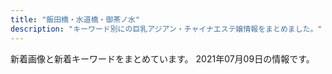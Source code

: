 ```yaml
---
title: "飯田橋・水道橋・御茶ノ水"
description: "キーワード別にの巨乳アジアン・チャイナエステ嬢情報をまとめました。"
---
```


新着画像と新着キーワードをまとめています。
2021年07月09日の情報です。

<DmmAffiliateIns />
<KeywordTable
  shops={
    [
    {
        "img_links": [
            "http://rapisu.tokyo/images/mobile.png",
            "http://rapisu.tokyo/images/r1.jpg",
            "http://rapisu.tokyo/images/g0.jpg",
            "http://rapisu.tokyo/images/meihui.jpg",
            "http://rapisu.tokyo/images/flash1.jpg",
            "http://rapisu.tokyo/images/mika.jpg",
            "http://rapisu.tokyo/images/zi_staff.png",
            "http://rapisu.tokyo/images/top.png",
            "http://rapisu.tokyo/images/flash.jpg",
            "http://rapisu.tokyo/images/tiao.png",
            "http://rapisu.tokyo/images/end.png",
            "http://rapisu.tokyo/images/r2.jpg",
            "http://rapisu.tokyo/images/r3.jpg"
        ],
        "name": "\u30e9\u30d4\u30b9",
        "url": "http://rapisu.tokyo/",
        "keywords": {
            "C": 7
        },
        "station": "\u795e\u4fdd\u753a\u99c5A7\u51fa\u53e3"
    },
    {
        "name": "\u697d\u697d",
        "url": "https://raku-relax.tokyo/",
        "keywords": {
            "D": 12,
            "C": 30,
            "E": 6
        },
        "station": "\u725b\u8fbc\u795e\u697d\u5742\u99c5A2\u51fa\u53e3",
        "img_links": [
            "https://raku-relax.tokyo/wp-content/uploads/2021/04/8721rakura.jpg",
            "https://raku-relax.tokyo/wp-content/themes/este/img/tel02.png",
            "https://raku-relax.tokyo/wp-content/uploads/2018/12/satfuygihoj.jpg",
            "https://raku-relax.tokyo/wp-content/themes/este/img/1.jpg",
            "https://raku-relax.tokyo/wp-content/themes/este/img/top-img03.png",
            "https://raku-relax.tokyo/wp-content/uploads/2021/07/897621rakura.jpg",
            "https://raku-relax.tokyo/wp-content/themes/este/img/tel_header.png",
            "https://raku-relax.tokyo/wp-content/uploads/2020/04/1234sertdyf.jpg",
            "https://raku-relax.tokyo/wp-content/uploads/2020/01/y45a121.jpg",
            "https://raku-relax.tokyo/wp-content/themes/este/img/4.jpg",
            "https://raku-relax.tokyo/wp-content/themes/este/img/3.jpg",
            "https://raku-relax.tokyo/wp-content/uploads/2018/12/4567rakura.jpg",
            "https://raku-relax.tokyo/wp-content/themes/este/img/top-img02.png",
            "https://raku-relax.tokyo/wp-content/uploads/2021/05/8976251rakura.jpg",
            "https://raku-relax.tokyo/wp-content/themes/este/img/tel03.png",
            "https://raku-relax.tokyo/wp-content/themes/este/img/top-img01.png",
            "https://raku-relax.tokyo/wp-content/uploads/2020/10/28917rakura.jpg",
            "https://raku-relax.tokyo/wp-content/themes/este/img/top-img04.png",
            "https://raku-relax.tokyo/wp-content/uploads/2020/10/ertyurakura.jpg",
            "https://raku-relax.tokyo/wp-content/uploads/2020/11/oiuarakura.jpg",
            "https://raku-relax.tokyo/wp-content/uploads/2021/04/98976890rakura.jpg",
            "https://raku-relax.tokyo/wp-content/uploads/2020/11/9897621rakura.jpg",
            "https://raku-relax.tokyo/wp-content/themes/este/img/top-img05.png",
            "https://raku-relax.tokyo/wp-content/themes/este/img/tel_footer.png",
            "https://raku-relax.tokyo/wp-content/uploads/2020/04/siuaytfsa.jpg",
            "https://raku-relax.tokyo/wp-content/themes/este/img/2.jpg",
            "https://raku-relax.tokyo/wp-content/themes/este/img/tel.png",
            "https://raku-relax.tokyo/wp-content/uploads/2021/01/1211rakura.jpg",
            "https://raku-relax.tokyo/wp-content/uploads/2020/01/897sarakura.jpg"
        ]
    },
    {
        "img_links": [
            "https://suidobashi-mensesthe.com/room/1-s.jpg",
            "https://suidobashi-mensesthe.com/images/covit19.jpg",
            "https://suidobashi-mensesthe.com/images/clear.png",
            "https://suidobashi-mensesthe.com/button/blog.png",
            "https://suidobashi-mensesthe.com/images/footer-l.png",
            "https://suidobashi-mensesthe.com/room/3-l.jpg",
            "https://suidobashi-mensesthe.com/room/6-l.jpg",
            "https://suidobashi-mensesthe.com/room/6-s.jpg",
            "https://suidobashi-mensesthe.com/images/header3.png",
            "https://suidobashi-mensesthe.com/images/covit19-2.jpg",
            "https://suidobashi-mensesthe.com/staff/midori-l2.jpg",
            "https://suidobashi-mensesthe.com/images/prin-video2.jpg",
            "https://suidobashi-mensesthe.com/mens-esthe-massage/2021/04/20/rina-s1.jpg",
            "https://suidobashi-mensesthe.com/images/main1.jpg",
            "https://suidobashi-mensesthe.com/room/3-s.jpg",
            "https://suidobashi-mensesthe.com/room/5-s.jpg",
            "https://suidobashi-mensesthe.com/staff/rina-l1.jpg",
            "https://suidobashi-mensesthe.com/room/4-s.jpg",
            "https://suidobashi-mensesthe.com/staff/midori-l3.jpg",
            "https://suidobashi-mensesthe.com/staff/midori-s2.jpg",
            "https://suidobashi-mensesthe.com/button/staff.png",
            "https://suidobashi-mensesthe.com/room/esthe2.jpg",
            "https://suidobashi-mensesthe.com/staff/rina-s1.jpg",
            "https://suidobashi-mensesthe.com/room/esthe3.jpg",
            "https://suidobashi-mensesthe.com/images/qrcode.png",
            "https://suidobashi-mensesthe.com/images/main-sp.jpg",
            "https://suidobashi-mensesthe.com/images/footer-r.png",
            "https://suidobashi-mensesthe.com/icon/twitter.png",
            "https://suidobashi-mensesthe.com/images/flower.png",
            "https://suidobashi-mensesthe.com/room/1-l.jpg",
            "https://suidobashi-mensesthe.com/room/5-l.jpg",
            "https://suidobashi-mensesthe.com/staff/midori-s1.jpg",
            "https://suidobashi-mensesthe.com/room/4-l.jpg",
            "https://suidobashi-mensesthe.com/staff/midori-s3.jpg",
            "https://suidobashi-mensesthe.com/staff/midori-l1.jpg",
            "https://suidobashi-mensesthe.com/icon/google_plus.png",
            "https://suidobashi-mensesthe.com/room/2-s.jpg",
            "https://suidobashi-mensesthe.com/room/esthe1.jpg",
            "https://suidobashi-mensesthe.com/room/2-l.jpg",
            "https://suidobashi-mensesthe.com/icon/facebook.png",
            "https://suidobashi-mensesthe.com/button/home.png",
            "https://suidobashi-mensesthe.com/icon/line.png"
        ],
        "keywords": {
            "\u80f8": 1,
            "\u30bb\u30af\u30b7\u30fc": 1
        },
        "name": "\u30d7\u30ea\u30f3",
        "station": "JR\u6c34\u9053\u6a4b\u99c5\u897f\u53e3",
        "url": "https://suidobashi-mensesthe.com/"
    },
    {
        "station": "\u5c0f\u5ddd\u753a\u99c5B5\u51fa\u53e3",
        "img_links": [
            "https://izumi-esthe.tokyo/wp-content/themes/este/img/top-img01.png",
            "https://izumi-esthe.tokyo/wp-content/uploads/2021/05/34567897867iyashinoizumi.jpg",
            "https://izumi-esthe.tokyo/wp-content/uploads/2021/05/7675621789iyashinoizumi.jpg",
            "https://izumi-esthe.tokyo/wp-content/themes/este/img/top-img03.png",
            "https://izumi-esthe.tokyo/wp-content/uploads/2021/02/3serdtfygui.jpg",
            "https://izumi-esthe.tokyo/wp-content/uploads/2021/02/8765421iyashinoizumi.jpg",
            "https://izumi-esthe.tokyo/wp-content/uploads/2021/05/982716ttiyashinoizumi.jpg",
            "https://izumi-esthe.tokyo/wp-content/uploads/2021/02/3111iyashinoizumi.jpg",
            "https://izumi-esthe.tokyo/wp-content/uploads/2021/02/8765iyashinoizumi.jpg",
            "https://izumi-esthe.tokyo/wp-content/uploads/2021/02/77iyashinoizumi.jpg",
            "https://izumi-esthe.tokyo/wp-content/uploads/2021/02/876521iyashinoizumi-1.jpg",
            "https://izumi-esthe.tokyo/wp-content/themes/este/img/top-img01b.png",
            "https://izumi-esthe.tokyo/wp-content/uploads/2021/02/15drtyfugihoas-1.jpg",
            "https://izumi-esthe.tokyo/wp-content/themes/este/img/top-img04.png",
            "https://izumi-esthe.tokyo/wp-content/themes/este/img/tel_footer.png",
            "https://izumi-esthe.tokyo/wp-content/themes/este/img/1.jpg",
            "https://izumi-esthe.tokyo/wp-content/themes/este/img/3.jpg",
            "https://izumi-esthe.tokyo/wp-content/uploads/2021/02/1iyashinoizumi-1.jpg",
            "https://izumi-esthe.tokyo/wp-content/themes/este/img/5.jpg",
            "https://izumi-esthe.tokyo/wp-content/uploads/2021/05/6754iyashinoizumi.jpg",
            "https://izumi-esthe.tokyo/wp-content/uploads/2021/02/2iyashinoizumi.jpg",
            "https://izumi-esthe.tokyo/wp-content/uploads/2021/02/5432111iyashinoizumi.jpg",
            "https://izumi-esthe.tokyo/wp-content/uploads/2021/02/1111iyashinoizumi-2.jpg",
            "https://izumi-esthe.tokyo/wp-content/uploads/2021/02/iyashinoizumi.jpg",
            "https://izumi-esthe.tokyo/wp-content/uploads/2021/03/312121iyashinoizumi.jpg",
            "https://izumi-esthe.tokyo/wp-content/uploads/2021/02/98767689iyashinoizumi.jpg",
            "https://izumi-esthe.tokyo/wp-content/themes/este/img/top-img02f.png",
            "https://izumi-esthe.tokyo/wp-content/uploads/2021/02/999iyashinoizumi.jpg",
            "https://izumi-esthe.tokyo/wp-content/uploads/2021/06/123456hiyashinoizumi.jpg",
            "https://izumi-esthe.tokyo/wp-content/uploads/2021/06/76514678iyashinoizumi.jpg",
            "https://izumi-esthe.tokyo/wp-content/uploads/2021/02/999iyashinoizumi-1.jpg",
            "https://izumi-esthe.tokyo/wp-content/uploads/2021/02/9876iyashinoizumi.jpg",
            "https://izumi-esthe.tokyo/wp-content/themes/este/img/call.png",
            "https://izumi-esthe.tokyo/wp-content/uploads/2021/02/1iyashinoizumi.jpg",
            "https://izumi-esthe.tokyo/wp-content/themes/este/img/top-img01a.png",
            "https://izumi-esthe.tokyo/wp-content/uploads/2021/02/3111112iyashinoizumi.jpg",
            "https://izumi-esthe.tokyo/wp-content/uploads/2021/04/WechatIMG866.jpeg",
            "https://izumi-esthe.tokyo/wp-content/uploads/2021/02/121dfghiyashinoizumi-1.jpg",
            "https://izumi-esthe.tokyo/wp-content/uploads/2021/02/1111iyashinoizumi.jpg",
            "https://izumi-esthe.tokyo/wp-content/uploads/2021/02/121iyashinoizumi.jpg",
            "https://izumi-esthe.tokyo/wp-content/themes/este/img/tel_header.png",
            "https://izumi-esthe.tokyo/wp-content/themes/este/img/6.jpg",
            "https://izumi-esthe.tokyo/wp-content/themes/este/img/4.jpg",
            "https://izumi-esthe.tokyo/wp-content/uploads/2021/06/2121iyashinoizumi.jpg",
            "https://izumi-esthe.tokyo/wp-content/uploads/2021/02/211iyashinoizumi.jpg",
            "https://izumi-esthe.tokyo/wp-content/themes/este/img/2.jpg",
            "https://izumi-esthe.tokyo/wp-content/uploads/2021/02/2221iyashinoizumi.jpg"
        ],
        "keywords": {
            "E": 22,
            "D": 36,
            "C": 20
        },
        "name": "\u7652\u3057\u306e\u6cc9",
        "url": "https://izumi-esthe.tokyo/"
    },
    {
        "url": "http://sln-relax.com/",
        "station": "JR\u6c34\u9053\u6a4b\u99c5\u897f\u53e3",
        "keywords": {
            "C": 17
        },
        "img_links": [
            "http://sln-relax.com/scdl/staff/10081.jpg",
            "http://sln-relax.com/scdl/staff/10051.jpg",
            "http://sln-relax.com/scdl/staff/10011.jpg",
            "http://sln-relax.com/scdl/staff/10071.jpg",
            "http://sln-relax.com/i/files/homeimg.jpg",
            "http://sln-relax.com/scdl/staff/10041.jpg",
            "http://sln-relax.com/pic/topimg2.jpg",
            "http://sln-relax.com/img/ttl_mobile.jpg",
            "http://sln-relax.com/img/ttl_rec.jpg",
            "http://sln-relax.com/img/att.jpg",
            "http://sln-relax.com/img/ttl_staff.png",
            "http://sln-relax.com/i/files/girl01.jpg",
            "http://sln-relax.com/i/files/girl02.jpg",
            "http://sln-relax.com/scdl/staff/10021.jpg",
            "http://sln-relax.com/scdl/staff/10061.jpg",
            "http://sln-relax.com/pic/topimg1.jpg",
            "http://sln-relax.com/img/ttl_tnew.jpg",
            "http://sln-relax.com/scdl/staff/10031.jpg",
            "http://sln-relax.com/pic/head.png",
            "http://sln-relax.com/pic/topimg3.jpg",
            "http://sln-relax.com/img/ttl_concept.jpg"
        ],
        "name": "Lime"
    },
    {
        "name": "LOVER",
        "url": "http://mitsuka.este.work/",
        "station": "\u725b\u8fbc\u795e\u697d\u5742\u99c5A3\u51fa\u53e3",
        "img_links": [
            "http://mitsuka.este.work/2/uploadimg/1612670429.jpg",
            "http://mitsuka.este.work/2/uploadimg/1613639164.jpeg",
            "http://mitsuka.este.work/nav04.png",
            "http://mitsuka.este.work/right.jpg",
            "http://mitsuka.este.work/top04.jpg",
            "http://mitsuka.este.work/2/uploadimg/1621849933.jpeg",
            "http://mitsuka.este.work/nav05.png",
            "http://mitsuka.este.work/2/uploadimg/1612670464.jpg",
            "http://mitsuka.este.work/nav01.png",
            "http://mitsuka.este.work/2/uploadimg/1613638932.jpeg",
            "http://mitsuka.este.work/left.jpg",
            "http://mitsuka.este.work/2/uploadimg/1616633208.jpg",
            "http://mitsuka.este.work/2/uploadimg/1612670526.jpg",
            "http://mitsuka.este.work/2/uploadimg/1617091469.jpeg",
            "http://mitsuka.este.work/nav02.png",
            "http://mitsuka.este.work/nav03.png",
            "http://mitsuka.este.work/2/uploadimg/1612670496.jpg",
            "http://mitsuka.este.work/head01.jpg",
            "http://mitsuka.este.work/nav06.png"
        ],
        "keywords": {
            "88": 3,
            "90": 2,
            "85": 3,
            "92": 2,
            "84": 2,
            "C": 2,
            "89": 2,
            "86": 3,
            "D": 9
        }
    },
    {
        "station": "\u795e\u4fdd\u753a\u99c5A5\u51fa\u53e3",
        "img_links": [
            "http://jinbocho.xyz/images/a3.jpg",
            "http://jinbocho.xyz/images/top2.jpg",
            "http://jinbocho.xyz/images/r3.jpg",
            "http://jinbocho.xyz/images/face.png",
            "http://jinbocho.xyz/images/z1.jpg",
            "http://jinbocho.xyz/images/s_staff.png",
            "http://jinbocho.xyz/images/gr.jpg",
            "http://jinbocho.xyz/images/g9.jpg",
            "http://jinbocho.xyz/images/r1.jpg",
            "http://jinbocho.xyz/images/new-tit3.png",
            "http://jinbocho.xyz/images/left3.png",
            "http://jinbocho.xyz/images/a1.jpg",
            "http://jinbocho.xyz/images/r6.jpg",
            "http://jinbocho.xyz/images/r2.jpg",
            "http://jinbocho.xyz/images/g0.jpg",
            "http://jinbocho.xyz/images/z2.jpg",
            "http://jinbocho.xyz/images/g2.jpg",
            "http://jinbocho.xyz/images/a5.jpg",
            "http://jinbocho.xyz/images/mi.jpg",
            "http://jinbocho.xyz/images/gb01.png",
            "http://jinbocho.xyz/images/a4.jpg",
            "http://jinbocho.xyz/images/mika.jpg",
            "http://jinbocho.xyz/images/top1.jpg",
            "http://jinbocho.xyz/images/r5.jpg",
            "http://jinbocho.xyz/images/a2.jpg",
            "http://jinbocho.xyz/images/yuk.jpg",
            "http://jinbocho.xyz/images/r4.jpg",
            "http://jinbocho.xyz/images/g7.jpg",
            "http://jinbocho.xyz/images/new-tit.png",
            "http://jinbocho.xyz/images/g10.jpg",
            "http://jinbocho.xyz/images/zi.png",
            "http://jinbocho.xyz/images/yuki.jpg",
            "http://jinbocho.xyz/images/g1.jpg",
            "http://jinbocho.xyz/images/mobile.png",
            "http://jinbocho.xyz/images/miki.jpg",
            "http://jinbocho.xyz/images/haru.jpg",
            "http://jinbocho.xyz/images/g8.jpg"
        ],
        "url": "http://jinbocho.xyz/",
        "name": "\u306f\u306a\u3073",
        "keywords": {}
    },
    {
        "img_links": [],
        "name": "\u8776\u300520!",
        "station": "JR\u98ef\u7530\u6a4b\u99c5",
        "keywords": {},
        "url": "https://chocho20.iest.info/"
    },
    {
        "name": "\u30d3\u30fc\u30ca\u30b9",
        "keywords": {
            "F": 5,
            "88": 2,
            "89": 5,
            "D": 10,
            "85": 5,
            "83": 3
        },
        "img_links": [
            "http://venus.tyo.cm/images/room2.jpg",
            "http://venus.tyo.cm/images/pagetop.png",
            "http://venus.tyo.cm/images/room5.jpg",
            "http://venus.tyo.cm/images/room6.jpg",
            "http://venus.tyo.cm/images/room1.jpg",
            "http://venus.tyo.cm/photos/sites/40/2021/05/2021052208053057.jpeg",
            "http://venus.tyo.cm/photos/sites/40/2021/05/2021052208043246.jpeg",
            "http://venus.tyo.cm/photos/sites/40/2021/05/2021052208041450.jpeg",
            "http://venus.tyo.cm/photos/sites/40/2020/08/2020083109075883.jpeg",
            "http://venus.tyo.cm/images/room4.jpg",
            "http://venus.tyo.cm/photos/sites/40/2020/08/2020083109075784.jpeg",
            "http://venus.tyo.cm/photos/sites/40/2020/08/2020083109075912.jpeg",
            "http://venus.tyo.cm/images/room3.jpg",
            "http://venus.tyo.cm/photos/sites/40/2021/05/2021052208051451.jpeg",
            "http://venus.tyo.cm/images/top.png",
            "http://venus.tyo.cm/photos/sites/40/2021/05/202105220805459.jpeg",
            "http://venus.tyo.cm/images/mainimg.jpg",
            "http://venus.tyo.cm/images/spmainimg.jpg"
        ],
        "url": "http://venus.tyo.cm/",
        "station": "JR\u6c34\u9053\u6a4b\u99c5\u6771\u53e3"
    },
    {
        "img_links": [
            "http://www.pilink.xyz/uploads/210420/1-21042015013J02.jpg",
            "http://www.pilink.xyz/uploads/210420/1-210420151411422.png",
            "http://www.pilink.xyz/style/concept.jpg",
            "http://www.pilink.xyz/uploads/181018/rec2.png",
            "http://www.pilink.xyz/style/head1.jpg",
            "http://www.pilink.xyz/uploads/210420/1-210420150221a8.jpg",
            "http://www.pilink.xyz/uploads/181018/sys2.jpg",
            "http://www.pilink.xyz/style/staff_t.jpg",
            "http://www.pilink.xyz/style/mobile.jpg",
            "http://www.pilink.xyz/style/line.png",
            "http://www.pilink.xyz/style/ta.jpg",
            "http://www.pilink.xyz/style/news.jpg",
            "http://www.pilink.xyz/style/sm.jpg"
        ],
        "url": "http://www.pilink.xyz/",
        "name": "\u30c1\u30e5\u30fc\u30ea\u30c3\u30d7",
        "keywords": {},
        "station": "JR\u6c34\u9053\u6a4b\u99c5\u6771\u53e3"
    },
    {
        "img_links": [
            "https://i2.wp.com/aromalucky.xyz/wp-content/uploads/2020/09/21.jpg",
            "https://i1.wp.com/aromalucky.xyz/wp-content/uploads/2017/12/04-1.jpg",
            "https://i1.wp.com/aromalucky.xyz/wp-content/uploads/2019/05/16.jpg",
            "https://i0.wp.com/aromalucky.xyz/wp-content/uploads/2017/12/05-1.jpg",
            "https://i0.wp.com/aromalucky.xyz/wp-content/uploads/2019/04/13.jpg",
            "https://i1.wp.com/aromalucky.xyz/wp-content/uploads/2019/10/20.jpg",
            "https://i2.wp.com/aromalucky.xyz/wp-content/uploads/2019/04/14.jpg",
            "https://i2.wp.com/aromalucky.xyz/wp-content/uploads/2019/05/03.png",
            "https://i2.wp.com/aromalucky.xyz/wp-content/uploads/2017/12/03-1.jpg",
            "http://aromalucky.xyz/wp-content/uploads/2019/05/01_02.png",
            "https://i2.wp.com/aromalucky.xyz/wp-content/uploads/2017/12/02.jpg",
            "https://i0.wp.com/aromalucky.xyz/wp-content/uploads/2019/05/15.jpg",
            "https://i2.wp.com/aromalucky.xyz/wp-content/uploads/2017/12/08.jpg",
            "https://i0.wp.com/aromalucky.xyz/wp-content/uploads/2019/05/02.png",
            "https://i2.wp.com/aromalucky.xyz/wp-content/uploads/2019/04/12.jpg"
        ],
        "station": "\u5c0f\u5ddd\u753a\u99c5B4",
        "url": "http://aromalucky.xyz/",
        "keywords": {},
        "name": "\u30a2\u30ed\u30de\u30e9\u30c3\u30ad\u30fc"
    },
    {
        "keywords": {
            "86": 7,
            "D": 35,
            "C": 20,
            "85": 21,
            "87": 7,
            "84": 7
        },
        "station": "JR\u6c34\u9053\u6a4b\u99c5\u897f\u53e3",
        "url": "http://yu.xyz.mn/",
        "name": "\u60a0 \u3086\u3046",
        "img_links": [
            "http://yu.xyz.mn/photos/sites/91/2020/04/2020040807282190.jpg",
            "http://yu.xyz.mn/photos/sites/91/2019/12/2019122901424384.jpg",
            "http://yu.xyz.mn/photos/sites/91/2020/02/2020022305370017.jpg",
            "http://yu.xyz.mn/photos/sites/91/2021/01/2021012205451889.jpg",
            "http://yu.xyz.mn/images/ac2.jpg",
            "http://yu.xyz.mn/images/s_shedule.jpg",
            "http://yu.xyz.mn/photos/sites/91/2019/12/2019122702252691.jpg",
            "http://yu.xyz.mn/images/top.jpg",
            "http://yu.xyz.mn/images/room4.jpg",
            "http://yu.xyz.mn/photos/sites/91/2019/12/2019122702252767.jpg",
            "http://yu.xyz.mn/images/ac5.jpg",
            "http://yu.xyz.mn/images/ac1.jpg",
            "http://yu.xyz.mn/images/s_news.jpg",
            "http://yu.xyz.mn/images/ac6.jpg",
            "http://yu.xyz.mn/images/ac4.jpg",
            "http://yu.xyz.mn/images/ac3.jpg",
            "http://yu.xyz.mn/images/room1.jpg",
            "http://yu.xyz.mn/images/s_staff.jpg",
            "http://yu.xyz.mn/images/room3.jpg",
            "http://yu.xyz.mn/images/mobile.jpg",
            "http://yu.xyz.mn/images/room2.jpg"
        ]
    }
]
}
/>
<DmmAffiliateScript />
